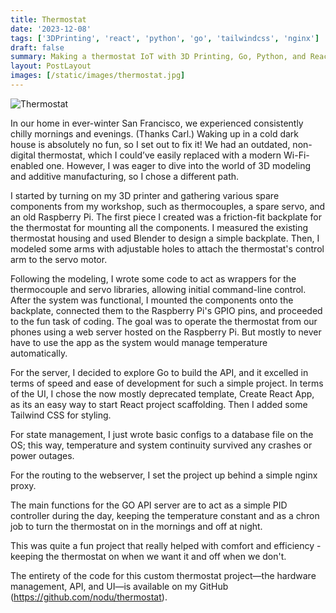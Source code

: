 ```yaml
---
title: Thermostat
date: '2023-12-08'
tags: ['3DPrinting', 'react', 'python', 'go', 'tailwindcss', 'nginx']
draft: false
summary: Making a thermostat IoT with 3D Printing, Go, Python, and React via RPi
layout: PostLayout
images: [/static/images/thermostat.jpg]
---
```


![Thermostat](/static/images/thermostat.jpg)

In our home in ever-winter San Francisco, we experienced consistently chilly mornings and evenings. (Thanks Carl.) Waking up in a cold dark house is absolutely no fun, so I set out to fix it! We had an outdated, non-digital thermostat, which I could’ve easily replaced with a modern Wi-Fi-enabled one. However, I was eager to dive into the world of 3D modeling and additive manufacturing, so I chose a different path.

I started by turning on my 3D printer and gathering various spare components from my workshop, such as thermocouples, a spare servo, and an old Raspberry Pi. The first piece I created was a friction-fit backplate for the thermostat for mounting all the components. I measured the existing thermostat housing and used Blender to design a simple backplate. Then, I modeled some arms with adjustable holes to attach the thermostat's control arm to the servo motor.

Following the modeling, I wrote some code to act as wrappers for the thermocouple and servo libraries, allowing initial command-line control. After the system was functional, I mounted the components onto the backplate, connected them to the Raspberry Pi's GPIO pins, and proceeded to the fun task of coding. The goal was to operate the thermostat from our phones using a web server hosted on the Raspberry Pi. But mostly to never have to use the app as the system would manage temperature automatically.

For the server, I decided to explore Go to build the API, and it excelled in terms of speed and ease of development for such a simple project. In terms of the UI, I chose the now mostly deprecated template, Create React App, as its an easy way to start React project scaffolding. Then I added some Tailwind CSS for styling.

For state management, I just wrote basic configs to a database file on the OS; this way, temperature and system continuity survived any crashes or power outages.

For the routing to the webserver, I set the project up behind a simple nginx proxy.

The main functions for the GO API server are to act as a simple PID controller during the day, keeping the temperature constant and as a chron job to turn the thermostat on in the mornings and off at night.

This was quite a fun project that really helped with comfort and efficiency - keeping the thermostat on when we want it and off when we don't.

The entirety of the code for this custom thermostat project—the hardware management, API, and  UI—is available on my GitHub (https://github.com/nodu/thermostat).
